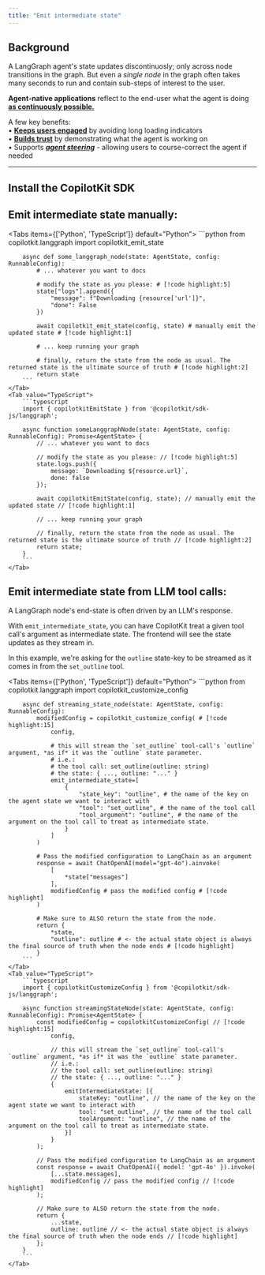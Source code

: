```yaml
---
title: "Emit intermediate state"
---
```


## Background

A LangGraph agent's state updates discontinuosly; only across node transitions in the graph.
But even a _single node_ in the graph often takes many seconds to run and contain sub-steps of interest to the user.

**Agent-native applications** reflect to the end-user what the agent is doing **<u>as continuously possible.</u>**

A few key benefits:<br/>
• **<u>Keeps users engaged</u>** by avoiding long loading indicators<br/>
• **<u>Builds trust</u>** by demonstrating what the agent is working on<br/>
• Supports [**_agent steering_**](/coagents/advanced/agent-steering) - allowing users to course-correct the agent if needed<br/>

---

## Install the CopilotKit SDK
<InstallSDKSnippet components={props.components}/>

## Emit intermediate state manually:

<Tabs items={['Python', 'TypeScript']} default="Python">
    <Tab value="Python">
        ```python
        from copilotkit.langgraph import copilotkit_emit_state

        async def some_langgraph_node(state: AgentState, config: RunnableConfig):
            # ... whatever you want to docs

            # modify the state as you please: # [!code highlight:5]
            state["logs"].append({
                "message": f"Downloading {resource['url']}",
                "done": False
            })

            await copilotkit_emit_state(config, state) # manually emit the updated state # [!code highlight:1]

            # ... keep running your graph

            # finally, return the state from the node as usual. The returned state is the ultimate source of truth # [!code highlight:2]
            return state
        ```
    </Tab>
    <Tab value="TypeScript">
        ```typescript
        import { copilotkitEmitState } from '@copilotkit/sdk-js/langgraph';

        async function someLanggraphNode(state: AgentState, config: RunnableConfig): Promise<AgentState> {
            // ... whatever you want to docs

            // modify the state as you please: // [!code highlight:5]
            state.logs.push({
                message: `Downloading ${resource.url}`,
                done: false
            });

            await copilotkitEmitState(config, state); // manually emit the updated state // [!code highlight:1]

            // ... keep running your graph

            // finally, return the state from the node as usual. The returned state is the ultimate source of truth // [!code highlight:2]
            return state;
        }
        ```
    </Tab>
</Tabs>


## Emit intermediate state from LLM tool calls:

A LangGraph node's end-state is often driven by an LLM's response.

With `emit_intermediate_state`, you can have CopilotKit treat a given tool call's argument as intermediate state.
The frontend will see the state updates as they stream in.

In this example, we're asking for the `outline` state-key to be streamed as it comes in from the `set_outline` tool.

<Tabs items={['Python', 'TypeScript']} default="Python">
    <Tab value="Python">
        ```python
        from copilotkit.langgraph import copilotkit_customize_config

        async def streaming_state_node(state: AgentState, config: RunnableConfig):
            modifiedConfig = copilotkit_customize_config( # [!code highlight:15]
                config,

                # this will stream the `set_outline` tool-call's `outline` argument, *as if* it was the `outline` state parameter.
                # i.e.:
                # the tool call: set_outline(outline: string)
                # the state: { ..., outline: "..." }
                emit_intermediate_state=[
                    {
                        "state_key": "outline", # the name of the key on the agent state we want to interact with
                        "tool": "set_outline", # the name of the tool call
                        "tool_argument": "outline", # the name of the argument on the tool call to treat as intermediate state.
                    }
                ]
            )

            # Pass the modified configuration to LangChain as an argument
            response = await ChatOpenAI(model="gpt-4o").ainvoke(
                [
                    *state["messages"]
                ],
                modifiedConfig # pass the modified config # [!code highlight]
            )

            # Make sure to ALSO return the state from the node.
            return {
                *state,
                "outline": outline # <- the actual state object is always the final source of truth when the node ends # [!code highlight]
            }
        ```
    </Tab>
    <Tab value="TypeScript">
        ```typescript
        import { copilotkitCustomizeConfig } from '@copilotkit/sdk-js/langgraph';

        async function streamingStateNode(state: AgentState, config: RunnableConfig): Promise<AgentState> {
            const modifiedConfig = copilotkitCustomizeConfig( // [!code highlight:15]
                config,

                // this will stream the `set_outline` tool-call's `outline` argument, *as if* it was the `outline` state parameter.
                // i.e.:
                // the tool call: set_outline(outline: string)
                // the state: { ..., outline: "..." }
                {
                    emitIntermediateState: [{
                        stateKey: "outline", // the name of the key on the agent state we want to interact with
                        tool: "set_outline", // the name of the tool call
                        toolArgument: "outline", // the name of the argument on the tool call to treat as intermediate state.
                    }]
                }
            );

            // Pass the modified configuration to LangChain as an argument
            const response = await ChatOpenAI({ model: 'gpt-4o' }).invoke(
                [...state.messages],
                modifiedConfig // pass the modified config // [!code highlight]
            );

            // Make sure to ALSO return the state from the node.
            return {
                ...state,
                outline: outline // <- the actual state object is always the final source of truth when the node ends // [!code highlight]
            };
        }
        ```
    </Tab>
</Tabs>


<CoAgentsEnterpriseCTA />
